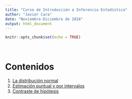 ```yaml
---
title: "Curso de Introducción a Inferencia Estadística"
author: "Javier Cara"
date: "Noviembre-Diciembre de 2018"
output: html_document
---
```


```r
knitr::opts_chunk$set(echo = TRUE)
```

<br>

# Contenidos

1. [La distribución normal](01_DistribucionNormal.html)
1. [Estimación puntual y por intervalos](02_Estimacion.html)
1. [Contraste de hipótesis](03_ContrasteHipotesis.html)